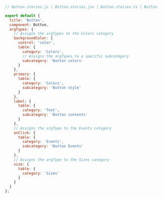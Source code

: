 ```js
// Button.stories.js | Button.stories.jsx | Button.stories.ts | Button.stories.tsx

export default {
  title: 'Button',
  component: Button,
  argTypes: {
    // Assigns the argTypes to the Colors category
    backgroundColor: {
      control: 'color',
      table: {
        category: 'Colors',
        // Assigns the argTypes to a specific subcategory
        subcategory: 'Button colors'
      }
    },
    primary: {
      table: {
        category: 'Colors',
        subcategory: 'Button style'
      }
    },
    label: {
      table: {
        category: 'Text',
        subcategory: 'Button contents'
      }
    },
    // Assigns the argType to the Events category
    onClick: {
      table: {
        category: 'Events',
        subcategory: 'Button Events'
      }
    },
    // Assigns the argType to the Sizes category
    size: {
      table: {
        category: 'Sizes'
      }
    }
  }
};
```